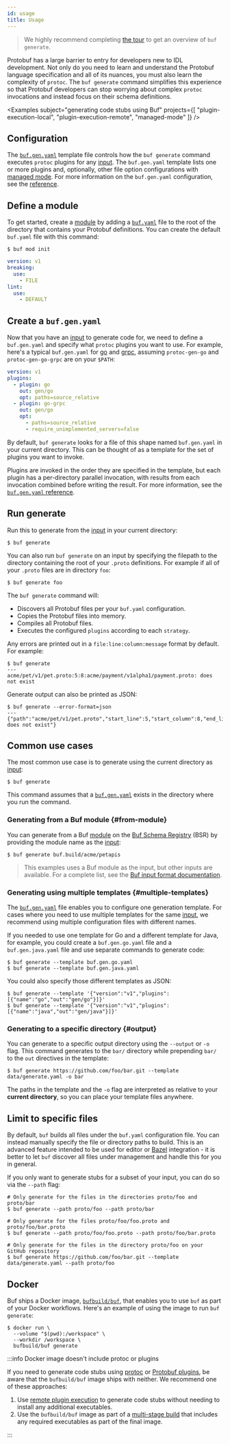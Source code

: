 ```yaml
---
id: usage
title: Usage
---
```


> We highly recommend completing [the tour](../tour/generate-code.md) to get an
> overview of `buf generate`.

Protobuf has a large barrier to entry for developers new to IDL development. Not
only do you need to learn and understand the Protobuf language specification and
all of its nuances, you must also learn the complexity of `protoc`. The
`buf generate` command simplifies this experience so that Protobuf developers
can stop worrying about complex `protoc` invocations and instead focus on their
schema definitions.


<Examples
  subject="generating code stubs using Buf"
  projects={[
    "plugin-execution-local",
    "plugin-execution-remote",
    "managed-mode"
  ]}
/>

## Configuration

The [`buf.gen.yaml`](../configuration/v1/buf-gen-yaml.md) template file controls
how the `buf generate` command executes `protoc` plugins for any
[input](../reference/inputs.md). The `buf.gen.yaml` template lists one or more
plugins and, optionally, other file option configurations with
[managed mode](managed-mode.md). For more information on the `buf.gen.yaml`
configuration, see the [reference](../configuration/v1/buf-gen-yaml.md).

## Define a module

To get started, create a [module](../bsr/overview.mdx#modules) by adding a
[`buf.yaml`](../configuration/v1/buf-yaml.md) file to the root of the directory
that contains your Protobuf definitions. You can create the default `buf.yaml`
file with this command:

```terminal
$ buf mod init
```

```yaml title="buf.yaml"
version: v1
breaking:
  use:
    - FILE
lint:
  use:
    - DEFAULT
```

## Create a `buf.gen.yaml`

Now that you have an [input](../reference/inputs.md) to generate code for, we
need to define a `buf.gen.yaml` and specify what `protoc` plugins you want to
use. For example, here's a typical `buf.gen.yaml` for
[go](https://github.com/protocolbuffers/protobuf-go) and
[grpc](https://github.com/grpc/grpc-go/), assuming `protoc-gen-go` and
`protoc-gen-go-grpc` are on your `$PATH`:

```yaml title="buf.gen.yaml"
version: v1
plugins:
  - plugin: go
    out: gen/go
    opt: paths=source_relative
  - plugin: go-grpc
    out: gen/go
    opt:
      - paths=source_relative
      - require_unimplemented_servers=false
```

By default, `buf generate` looks for a file of this shape named `buf.gen.yaml`
in your current directory. This can be thought of as a template for the set of
plugins you want to invoke.

Plugins are invoked in the order they are specified in the template, but each
plugin has a per-directory parallel invocation, with results from each
invocation combined before writing the result. For more information, see the
[`buf.gen.yaml` reference](../configuration/v1/buf-gen-yaml.md).

## Run generate

Run this to generate from the [input](../reference/inputs.md) in your current
directory:

```terminal
$ buf generate
```

You can also run `buf generate` on an input by specifying the filepath to the
directory containing the root of your `.proto` definitions. For example if all
of your `.proto` files are in directory `foo`:

```terminal
$ buf generate foo
```

The `buf generate` command will:

- Discovers all Protobuf files per your `buf.yaml` configuration.
- Copies the Protobuf files into memory.
- Compiles all Protobuf files.
- Executes the configured `plugins` according to each `strategy`.

Any errors are printed out in a `file:line:column:message` format by default.
For example:

```terminal
$ buf generate
---
acme/pet/v1/pet.proto:5:8:acme/payment/v1alpha1/payment.proto: does not exist
```

Generate output can also be printed as JSON:

```terminal
$ buf generate --error-format=json
---
{"path":"acme/pet/v1/pet.proto","start_line":5,"start_column":8,"end_line":5,"end_column":8,"type":"COMPILE","message":"acme/payment/v1alpha1/payment.proto: does not exist"}
```

## Common use cases

The most common use case is to generate using the current directory as
[input](../reference/inputs.md):

```terminal
$ buf generate
```

This command assumes that a
[`buf.gen.yaml`](../configuration/v1/buf-gen-yaml.md) exists in the directory
where you run the command.

### Generating from a Buf module {#from-module}

You can generate from a Buf [module](../bsr/overview.mdx#modules) on the
[Buf Schema Registry](../bsr/introduction.md) (BSR) by providing the module name
as the [input](../reference/inputs.md):

```terminal
$ buf generate buf.build/acme/petapis
```

> This examples uses a Buf module as the input, but other inputs are available.
> For a complete list, see the
> [Buf input format documentation](../reference/inputs.md#source-formats).

### Generating using multiple templates {#multiple-templates}

The [`buf.gen.yaml`](../configuration/v1/buf-gen-yaml.md) file enables you to
configure one generation template. For cases where you need to use multiple
templates for the same [input](../reference/inputs.md), we recommend using
multiple configuration files with different names.

If you needed to use one template for Go and a different template for Java, for
example, you could create a `buf.gen.go.yaml` file and a `buf.gen.java.yaml`
file and use separate commands to generate code:

```terminal
$ buf generate --template buf.gen.go.yaml
$ buf generate --template buf.gen.java.yaml
```

You could also specify those different templates as JSON:

```terminal
$ buf generate --template '{"version":"v1","plugins":[{"name":"go","out":"gen/go"}]}'
$ buf generate --template '{"version":"v1","plugins":[{"name":"java","out":"gen/java"}]}'
```

### Generating to a specific directory {#output}

You can generate to a specific output directory using the `--output` or `-o`
flag. This command generates to the `bar/` directory while prepending `bar/` to
the `out` directives in the template:

```terminal
$ buf generate https://github.com/foo/bar.git --template data/generate.yaml -o bar
```

The paths in the template and the `-o` flag are interpreted as relative to your
**current directory**, so you can place your template files anywhere.

## Limit to specific files

By default, `buf` builds all files under the `buf.yaml` configuration file. You
can instead manually specify the file or directory paths to build. This is an
advanced feature intended to be used for editor or
[Bazel](/build-systems/bazel.md) integration - it is better to let `buf`
discover all files under management and handle this for you in general.

If you only want to generate stubs for a subset of your input, you can do so via
the `--path` flag:

```terminal
# Only generate for the files in the directories proto/foo and proto/bar
$ buf generate --path proto/foo --path proto/bar

# Only generate for the files proto/foo/foo.proto and proto/foo/bar.proto
$ buf generate --path proto/foo/foo.proto --path proto/foo/bar.proto

# Only generate for the files in the directory proto/foo on your GitHub repository
$ buf generate https://github.com/foo/bar.git --template data/generate.yaml --path proto/foo
```

## Docker

Buf ships a Docker image, [`bufbuild/buf`][image], that enables you to use `buf`
as part of your Docker workflows. Here's an example of using the image to run
`buf generate`:

```terminal
$ docker run \
  --volume "$(pwd):/workspace" \
  --workdir /workspace \
  bufbuild/buf generate
```

:::info Docker image doesn't include protoc or plugins

If you need to generate code stubs using [protoc] or
[Protobuf plugins](../reference/images.md#plugins), be aware that the
`bufbuild/buf` image ships with neither. We recommend one of these approaches:

1. Use [remote plugin execution](../bsr/remote-generation/hosted-plugins.mdx) to
   generate code stubs without needing to install any additional executables.
1. Use the `bufbuild/buf` image as part of a [multi-stage build][multi-stage]
   that includes any required executables as part of the final image.

:::

[image]: https://hub.docker.com/r/bufbuild/buf
[multi-stage]: https://docs.docker.com/develop/develop-images/multistage-build/
[protoc]: https://
